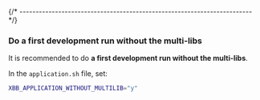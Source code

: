 
{/* ------------------------------------------------------------------------ */}

### Do a first development run without the multi-libs

It is recommended to do **a first development run without the multi-libs**.

In the `application.sh` file, set:

```sh
XBB_APPLICATION_WITHOUT_MULTILIB="y"
```
